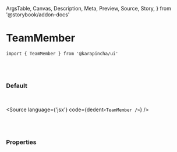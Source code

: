   ArgsTable,
  Canvas,
  Description,
  Meta,
  Preview,
  Source,
  Story,
} from '@storybook/addon-docs'


<Meta title='01. Atoms / TeamMember' component={TeamMember} />

# TeamMember

`import { TeamMember } from '@karapincha/ui'`

<br />
<br />

### Default

<br />

<Story name='Default'>
  <div className='doc-story__preview' style={{ zoom: '100%' }}>
    <div className='flex items-center gap-4'>
      <TeamMember />
    </div>
  </div>
</Story>

<Source language={'jsx'} code={dedent`<TeamMember />`} />

<br />
<br />

### Properties

<ArgsTable of={TeamMember} />
